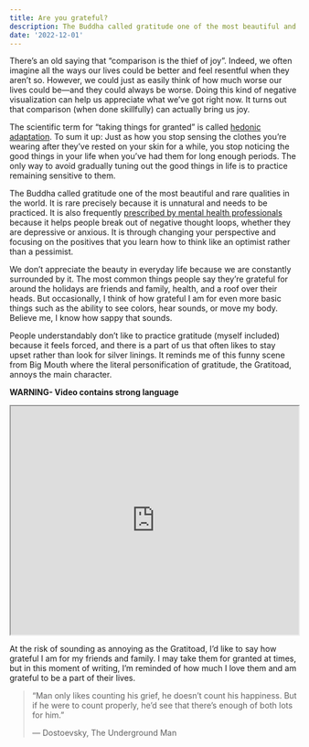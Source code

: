 ```yaml
---
title: Are you grateful?
description: The Buddha called gratitude one of the most beautiful and rare qualities in the world.
date: '2022-12-01'
---
```

There’s an old saying that “comparison is the thief of joy”. Indeed, we often imagine all the ways our lives could be better and feel resentful when they aren’t so. However, we could just as easily think of how much worse our lives could be—and they could always be worse. Doing this kind of negative visualization can help us appreciate what we’ve got right now. It turns out that comparison (when done skillfully) can actually bring us joy.

The scientific term for “taking things for granted” is called [hedonic adaptation](https://www.verywellmind.com/hedonic-adaptation-4156926). To sum it up: Just as how you stop sensing the clothes you’re wearing after they’ve rested on your skin for a while, you stop noticing the good things in your life when you’ve had them for long enough periods. The only way to avoid gradually tuning out the good things in life is to practice remaining sensitive to them.

The Buddha called gratitude one of the most beautiful and rare qualities in the world. It is rare precisely because it is unnatural and needs to be practiced. It is also frequently [prescribed by mental health professionals](https://www.forbes.com/health/mind/mental-health-benefits-of-gratitude/) because it helps people break out of negative thought loops, whether they are depressive or anxious. It is through changing your perspective and focusing on the positives that you learn how to think like an optimist rather than a pessimist.

We don’t appreciate the beauty in everyday life because we are constantly surrounded by it. The most common things people say they’re grateful for around the holidays are friends and family, health, and a roof over their heads. But occasionally, I think of how grateful I am for even more basic things such as the ability to see colors, hear sounds, or move my body. Believe me, I know how sappy that sounds.

People understandably don’t like to practice gratitude (myself included) because it feels forced, and there is a part of us that often likes to stay upset rather than look for silver linings. It reminds me of this funny scene from Big Mouth where the literal personification of gratitude, the Gratitoad, annoys the main character.

**WARNING- Video contains strong language**

<iframe width="100%" height="400" src="https://www.youtube.com/embed/CBE59TXipHw" title="Nick Hates The Gratitoad (Big Mouth)" allow="accelerometer; autoplay; clipboard-write; encrypted-media; gyroscope; picture-in-picture" allowfullscreen></iframe>

At the risk of sounding as annoying as the Gratitoad, I’d like to say how grateful I am for my friends and family. I may take them for granted at times, but in this moment of writing, I’m reminded of how much I love them and am grateful to be a part of their lives.

> “Man only likes counting his grief, he doesn’t count his happiness. But if he were to count properly, he’d see that there’s enough of both lots for him.”
>
> — Dostoevsky, The Underground Man